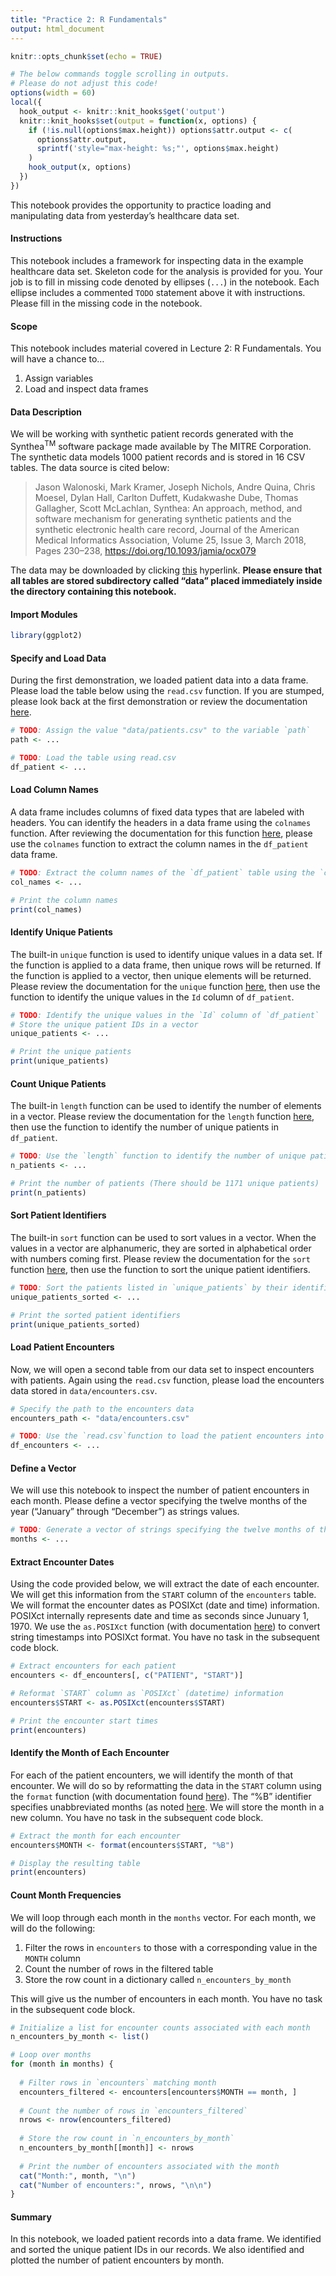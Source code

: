 ```yaml
---
title: "Practice 2: R Fundamentals"
output: html_document
---
```


```r
knitr::opts_chunk$set(echo = TRUE)

# The below commands toggle scrolling in outputs.
# Please do not adjust this code!
options(width = 60)
local({
  hook_output <- knitr::knit_hooks$get('output')
  knitr::knit_hooks$set(output = function(x, options) {
    if (!is.null(options$max.height)) options$attr.output <- c(
      options$attr.output,
      sprintf('style="max-height: %s;"', options$max.height)
    )
    hook_output(x, options)
  })
})
```

This notebook provides the opportunity to practice loading and manipulating data from yesterday's healthcare data set.

#### Instructions

This notebook includes a framework for inspecting data in the example healthcare data set. Skeleton code for the analysis is provided for you. Your job is to fill in missing code denoted by ellipses (`...`) in the notebook. Each ellipse includes a commented `TODO` statement above it with instructions. Please fill in the missing code in the notebook.

#### Scope

This notebook includes material covered in Lecture 2: R Fundamentals. You will have a chance to...

1. Assign variables
2. Load and inspect data frames

#### Data Description

We will be working with synthetic patient records generated with the Synthea$^{\text{TM}}$ software package made available by The MITRE Corporation. The synthetic data models 1000 patient records and is stored in 16 CSV tables. The data source is cited below:

>Jason Walonoski, Mark Kramer, Joseph Nichols, Andre Quina, Chris Moesel, Dylan Hall, Carlton Duffett, Kudakwashe Dube, Thomas Gallagher, Scott McLachlan, Synthea: An approach, method, and software mechanism for generating synthetic patients and the synthetic electronic health care record, Journal of the American Medical Informatics Association, Volume 25, Issue 3, March 2018, Pages 230–238, [https://doi.org/10.1093/jamia/ocx079](https://doi.org/10.1093/jamia/ocx079)

The data may be downloaded by clicking [this](https://synthetichealth.github.io/synthea-sample-data/downloads/synthea_sample_data_csv_apr2020.zip) hyperlink. **Please ensure that all tables are stored subdirectory called "data" placed immediately inside the directory containing this notebook.**

#### Import Modules

```r
library(ggplot2)
```

#### Specify and Load Data

During the first demonstration, we loaded patient data into a data frame. Please load the table below using the `read.csv` function. If you are stumped, please look back at the first demonstration or review the documentation [here](https://www.rdocumentation.org/packages/qtl2/versions/0.32/topics/read_csv).

```r
# TODO: Assign the value "data/patients.csv" to the variable `path`
path <- ...

# TODO: Load the table using read.csv
df_patient <- ...
```

#### Load Column Names

A data frame includes columns of fixed data types that are labeled with headers. You can identify the headers in a data frame using the `colnames` function. After reviewing the documentation for this function [here](https://www.rdocumentation.org/packages/base/versions/3.6.2/topics/row%2Bcolnames), please use the `colnames` function to extract the column names in the `df_patient` data frame.

```r
# TODO: Extract the column names of the `df_patient` table using the `colnames` function
col_names <- ...

# Print the column names
print(col_names)
```

#### Identify Unique Patients

The built-in `unique` function is used to identify unique values in a data set. If the function is applied to a data frame, then unique rows will be returned. If the function is applied to a vector, then unique elements will be returned. Please review the documentation for the `unique` function [here](https://www.rdocumentation.org/packages/base/versions/3.6.2/topics/unique), then use the function to identify the unique values in the `Id` column of `df_patient`.

```r
# TODO: Identify the unique values in the `Id` column of `df_patient`
# Store the unique patient IDs in a vector
unique_patients <- ...

# Print the unique patients
print(unique_patients)
```

#### Count Unique Patients

The built-in `length` function can be used to identify the number of elements in a vector. Please review the documentation for the `length` function [here](https://www.rdocumentation.org/packages/base/versions/3.6.2/topics/length), then use the function to identify the number of unique patients in `df_patient`.

```r
# TODO: Use the `length` function to identify the number of unique patients in `df_patient`
n_patients <- ...

# Print the number of patients (There should be 1171 unique patients)
print(n_patients)
```

#### Sort Patient Identifiers

The built-in `sort` function can be used to sort values in a vector. When the values in a vector are alphanumeric, they are sorted in alphabetical order with numbers coming first. Please review the documentation for the `sort` function [here](https://www.rdocumentation.org/packages/base/versions/3.6.2/topics/sort), then use the function to sort the unique patient identifiers.

```r
# TODO: Sort the patients listed in `unique_patients` by their identifiers
unique_patients_sorted <- ...

# Print the sorted patient identifiers
print(unique_patients_sorted)
```

#### Load Patient Encounters

Now, we will open a second table from our data set to inspect encounters with patients. Again using the `read.csv` function, please load the encounters data stored in `data/encounters.csv`.

```r
# Specify the path to the encounters data
encounters_path <- "data/encounters.csv"

# TODO: Use the `read.csv`function to load the patient encounters into a data frame
df_encounters <- ...
```

#### Define a Vector

We will use this notebook to inspect the number of patient encounters in each month. Please define a vector specifying the twelve months of the year ("January" through "December") as strings values.

```r
# TODO: Generate a vector of strings specifying the twelve months of the year
months <- ...
```

#### Extract Encounter Dates

Using the code provided below, we will extract the date of each encounter. We will get this information from the `START` column of the `encounters` table. We will format the encounter dates as POSIXct (date and time) information. POSIXct internally represents date and time as seconds since Junuary 1, 1970. We use the `as.POSIXct` function (with documentation [here](https://www.rdocumentation.org/packages/base/versions/3.6.2/topics/as.POSIX*)) to convert string timestamps into POSIXct format. You have no task in the subsequent code block.

```r
# Extract encounters for each patient
encounters <- df_encounters[, c("PATIENT", "START")]

# Reformat `START` column as `POSIXct` (datetime) information
encounters$START <- as.POSIXct(encounters$START)

# Print the encounter start times
print(encounters)
```

#### Identify the Month of Each Encounter

For each of the patient encounters, we will identify the month of that encounter. We will do so by reformatting the data in the `START` column using the `format` function (with documentation found [here](https://www.rdocumentation.org/packages/base/versions/3.6.2/topics/format)). The "%B" identifier specifies unabbreviated months (as noted [here](https://www.statmethods.net/input/dates.html). We will store the month in a new column. You have no task in the subsequent code block.

```r
# Extract the month for each encounter
encounters$MONTH <- format(encounters$START, "%B")

# Display the resulting table
print(encounters)
```

#### Count Month Frequencies

We will loop through each month in the `months` vector. For each month, we will do the following:

1. Filter the rows in `encounters` to those with a corresponding value in the `MONTH` column
2. Count the number of rows in the filtered table
3. Store the row count in a dictionary called `n_encounters_by_month`

This will give us the number of encounters in each month. You have no task in the subsequent code block.

```r
# Initialize a list for encounter counts associated with each month
n_encounters_by_month <- list()

# Loop over months
for (month in months) {
  
  # Filter rows in `encounters` matching month
  encounters_filtered <- encounters[encounters$MONTH == month, ]
  
  # Count the number of rows in `encounters_filtered`
  nrows <- nrow(encounters_filtered)
  
  # Store the row count in `n_encounters_by_month`
  n_encounters_by_month[[month]] <- nrows
  
  # Print the number of encounters associated with the month
  cat("Month:", month, "\n")
  cat("Number of encounters:", nrows, "\n\n")
}
```

#### Summary

In this notebook, we loaded patient records into a data frame. We identified and sorted the unique patient IDs in our records. We also identified and plotted the number of patient encounters by month.
